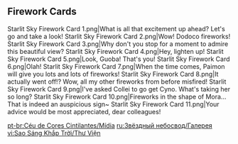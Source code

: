 {{Event Tabs}}

==Firework Cards==
<gallery>
Starlit Sky Firework Card 1.png|What is all that excitement up ahead? Let's go and take a look!
Starlit Sky Firework Card 2.png|Wow! Dodoco fireworks!
Starlit Sky Firework Card 3.png|Why don't you stop for a moment to admire this beautiful view?
Starlit Sky Firework Card 4.png|Hey, lighten up!
Starlit Sky Firework Card 5.png|Look, Guoba! That's you!
Starlit Sky Firework Card 6.png|Olah!
Starlit Sky Firework Card 7.png|When the time comes, Paimon will give you lots and lots of fireworks!
Starlit Sky Firework Card 8.png|It actually went off!? Wow, all my other fireworks from before misfired!
Starlit Sky Firework Card 9.png|I've asked Collei to go get Cyno. What's taking her so long?
Starlit Sky Firework Card 10.png|Fireworks in the shape of Mora... That is indeed an auspicious sign~
Starlit Sky Firework Card 11.png|Your advice would be most appreciated, dear colleagues!
</gallery>

[[pt-br:Céu de Cores Cintilantes/Mídia]]
[[ru:Звёздный небосвод/Галерея]]
[[vi:Sao Sáng Khắp Trời/Thư Viện]]